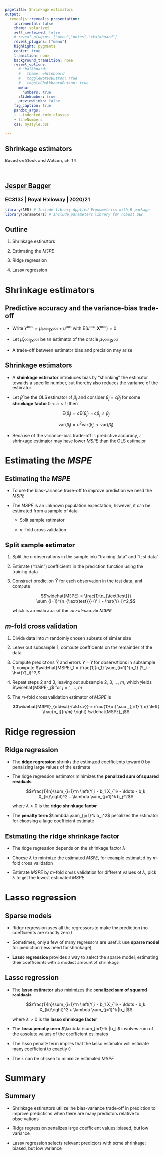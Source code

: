 ```yaml
---
pagetitle: Shrinkage estimators
output: 
  revealjs::revealjs_presentation:
    incremental: false
    theme: solarized
    self_contained: false
    # reveal_plugins: ["menu","notes","chalkboard"]
    reveal_plugins: ["menu"]
    highlight: pygments
    center: true
    transition: none
    background_transition: none 
    reveal_options:
      # chalkboard:
      #   theme: whiteboard
      #   toggleNotesButton: true
      #   toggleChalkboardButton: true
      menu:
        numbers: true
      slideNumber: true
      previewLinks: false
    fig_caption: true
    pandoc_args:
    - --indented-code-classes
    - lineNumbers
    css: mystyle.css
    
--- 
```


<section>

<h1>Shrinkage estimators</h1>

Based on Stock and Watson, ch. 14

<br>

<h2>[Jesper Bagger](mailto:jesper.bagger@rhul.ac.uk)</h2>

<h3>EC3133 | Royal Holloway | 2020/21</h3>

</section>

```r
library(AER) # Include library Applied Econometrics with R package
library(parameters) # Include parameters library for robust SEs
```

## Outline

1. Shrinkage estimators

2. Estimating the $MSPE$

2. Ridge regression

3. Lasso regression

# Shrinkage estimators

## Predictive accuracy and the variance-bias trade-off

- Write $Y^{\mathrm{oos}} = \mu_{Y^{\text{oos}}|\mathbf{X}^{\text{oos}}} + u^{\mathrm{oos}}$ with $\mathrm{E}(u^{\mathrm{oos}}|\mathbf{X}^{\text{oos}}) = 0$
  
- Let $\hat{\mu}_{Y^{\text{oos}}|\mathbf{X}^{\text{oos}}}$ be an estimator of the oracle $\mu_{Y^{\text{oos}}|\mathbf{X}^{\text{oos}}}$

  \begin{multline*}
  MSPE = \underset{\text{Oracle error}}{\underbrace{\mathrm{var}\left( u^{\mathrm{oos}} \right)}} + \underset{\text{Estimator precision}}{\underbrace{\mathrm{var}\left( \hat{\mu}_{Y^{\text{oos}}|\mathbf{X}^{\text{oos}}} \right)}} \\
  + \big[ \underset{\text{Estimator bias}}{\underbrace{\mathrm{E}\left( \hat{\mu}_{Y^{\text{oos}}|\mathbf{X}^{\text{oos}}}\right)  - \mu_{Y^{\text{oos}}|\mathbf{X}^{\text{oos}}} }} \big]^2
  \end{multline*}

- A trade-off between estimator bias and precision may arise

## Shrinkage estimators

- A **shrinkage estimator** introduces bias by "shrinking" the estimator towards a specific number, but thereby also reduces the variance of the estimator

- Let $\hat{\beta}_j$ be the OLS estimator of $\beta_j$ and consider $\tilde{\beta}_j = c \hat{\beta}_j$ for some **shrinkage factor** $0 < c < 1$; then

  $$\mathrm{E}(\tilde{\beta}_j) = c \mathrm{E}(\hat{\beta}_j) = c \beta_j \neq \beta_j$$

  $$\mathrm{var}(\tilde{\beta}_j) = c^2 \mathrm{var}(\hat{\beta}_j) < \mathrm{var}(\hat{\beta}_j)$$

- Because of the variance-bias trade-off in predictive accuracy, a shrinkage estimator may have lower $MSPE$ than the OLS estimator

# Estimating the $MSPE$

## Estimating the $MSPE$

- To use the bias-variance trade-off to improve prediction we need the $MSPE$

- The $MSPE$ is an unknown population expectation; however, it can be estimated from a sample of data

  - Split sample estimator
  
  - $m$-fold cross validation
  

## Split sample estimator

1. Split the $n$ observations in the sample into "training data" and "test data"

2. Estimate ("train") coefficients in the prediction function using the training data

3. Construct prediction $\hat{Y}$ for each observation in the test data, and compute

   $$\widehat{MSPE} = \frac{1}{n_{\text{test}}} \sum_{i=1}^{n_{\text{test}}} (Y_i - \hat{Y}_i)^2,$$

   which is an estimator of the out-of-sample $MSPE$

## $m$-fold cross validation

1. Divide data into $m$ randomly chosen subsets of similar size

2. Leave out subsample 1, compute coefficients on the remainder of the data

3. Compute predictions $\hat{Y}$ and errors $Y - \hat{Y}$ for observations in subsample 1; compute $\widehat{MSPE}_1 = \frac{1}{n_1} \sum_{i=1}^{n_1} (Y_i - \hat{Y}_i)^2,$

4. Repeat steps 2 and 3, leaving out subsample 2, 3, ..., $m$, which yields $\widehat{MSPE}_j$ for $j=1,\ldots,m$

5. The $m$-fold cross validation estimator of $MSPE$ is

   $$\widehat{MSPE}_{m\text{-fold cv}} = \frac{1}{m} \sum_{j=1}^{m} \left( \frac{n_j}{n/m} \right) \widehat{MSPE}_j$$
   
   
# Ridge regression

## Ridge regression

- The **ridge regression** shrinks the estimated coefficients toward 0 by penalizing large values of the estimate

- The ridge regression estimator minimizes the **penalized sum of squared residuals**

  $$\frac{1}{n}\sum_{i=1}^n \left(Y_i - b_1 X_{1i} - \ldots - b_k X_{ki}\right)^2 + \lambda \sum_{j=1}^k b_j^2$$
  
  where $\lambda > 0$ is the **ridge shrinkage factor**
  
- The **penalty term** $\lambda \sum_{j=1}^k b_j^2$ penalizes the estimator for choosing a large coefficient estimate

## Estmating the ridge shrinkage factor

- The ridge regression depends on the shrinkage factor $\lambda$

- Choose $\lambda$ to minimize the estimated $MSPE$, for example estimated by $m$-fold cross validation

- Estimate $MSPE$ by $m$-fold cross validation for different values of $\lambda$; pick $\lambda$ to get the lowest estimated $MSPE$

# Lasso regression

## Sparse models

- Ridge regression uses all the regressors to make the prediction (no coefficients are exactly zero!)

- Sometimes, only a few of many regressors are useful: use **sparse model** for prediction (less need for shrinkage)

- **Lasso regression** provides a way to select the sparse model, estimating their coefficients with a modest amount of shrinkage

## Lasso regression

- The **lasso estimator** also minimizes the **penalized sum of squared residuals**

  $$\frac{1}{n}\sum_{i=1}^n \left(Y_i - b_1 X_{1i} - \ldots - b_k X_{ki}\right)^2 + \lambda \sum_{j=1}^k |b_j|$$
  
  where $\lambda > 0$ is the **lasso shrinkage factor**
  
- The **lasso penalty term** $\lambda \sum_{j=1}^k |b_j|$ involves sum of the absolute values of the coefficient estimates

- The lasso penalty term implies that the lasso estimator will estimate many coefficient to exactly 0

- The $\lambda$ can be chosen to minimize estimated $MSPE$

# Summary

## Summary

- Shrinkage estimators utilize the bias-variance trade-off in prediction to improve predictions when there are many predictors relative to observations

- Ridge regression penalizes large coefficient values: biased, but low variance

- Lasso regression selects relevant predictors with some shrinkage: biased, but low variance